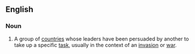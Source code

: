 ==English==
{{wikipedia}}

===Noun===
{{en-noun|head=[[coalition]] [[of]] [[the]] [[willing]]|coalitions of the willing}}

# {{context|politics|lang=en}} A group of [[countries]] whose leaders have been persuaded by another to take up a specific [[task]], usually in the context of an [[invasion]] or [[war]].